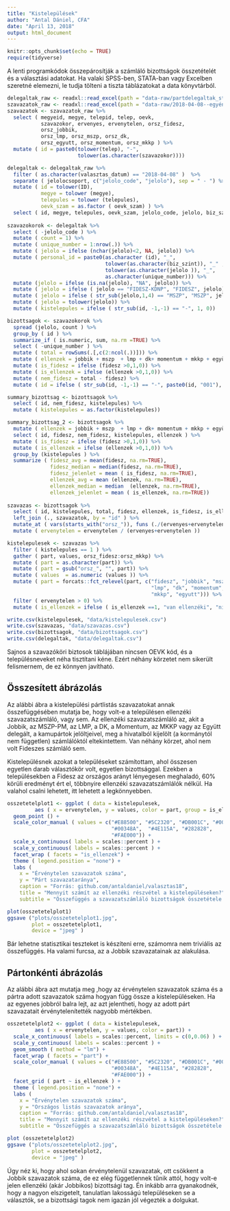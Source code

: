 ```yaml
---
title: "Kistelepülések"
author: "Antal Dániel, CFA"
date: "April 13, 2018"
output: html_document
---
```


```r
knitr::opts_chunk$set(echo = TRUE)
require(tidyverse)

```

A lenti programkódok összepárosítják a számláló bizottságok összetételét és a választási adatokat.  Ha valaki SPSS-ben, STATA-ban vagy Excelben szeretné elemezni, le tudja tölteni a tiszta táblázatokat a data könyvtárból. 

```r
delegaltak_raw <- readxl::read_excel(path = "data-raw/partdelegaltak_stata.xlsx")
szavazatok_raw <- readxl::read_excel(path = "data-raw/2018-04-08--egyéni és listás voksok szavazókör szerint_stata_fv.xlsx")
szavazatok <- szavazatok_raw %>%
  select ( megyeid, megye, telepid, telep, oevk, 
           szavazokor, ervenyes, ervenytelen, orsz_fidesz, 
           orsz_jobbik, 
           orsz_lmp, orsz_mszp, orsz_dk,
           orsz_egyutt, orsz_momentum, orsz_mkkp ) %>%
  mutate ( id = paste0(tolower(telep), "-", 
                       tolower(as.character(szavazokor))))

delegaltak <- delegaltak_raw %>%
  filter ( as.character(valasztas_datum) == "2018-04-08" )  %>%
  separate ( jelolocsoport, c("jelolo_code", "jelolo"), sep = " - ") %>%
  mutate ( id = tolower(ID), 
           megye = tolower (megye), 
           telepules = tolower (telepules), 
           oevk_szam = as.factor ( oevk_szam) ) %>%
  select ( id, megye, telepules, oevk_szam, jelolo_code, jelolo, biz_szint)
    
szavazokorok <- delegaltak %>% 
  select ( -jelolo_code ) %>%
  mutate ( count = 1) %>%
  mutate ( unique_number = 1:nrow(.)) %>%
  mutate ( jelolo = ifelse (nchar(jelolo)<2, NA, jelolo)) %>%
  mutate ( personal_id = paste0(as.character (id), "_", 
                                tolower(as.character(biz_szint)), "_" ,
                                tolower(as.character(jelolo )), "_", 
                                as.character(unique_number))) %>%
  mutate (jelolo = ifelse (is.na(jelolo), "NA", jelolo)) %>%
  mutate ( jelolo = ifelse ( jelolo == "FIDESZ-KDNP", "FIDESZ", jelolo)) %>%
  mutate ( jelolo = ifelse ( str_sub(jelolo,1,4) == "MSZP", "MSZP", jelolo)) %>%
  mutate ( jelolo = tolower(jelolo)) %>%
  mutate ( kistelepules = ifelse ( str_sub(id, -1,-1) == "-", 1, 0))

bizottsagok <- szavazokorok %>%
  spread (jelolo, count ) %>%
  group_by ( id ) %>%
  summarize_if ( is.numeric, sum, na.rm =TRUE) %>%
  select ( -unique_number ) %>%
  mutate ( total = rowSums(.[,c(2:ncol(.))])) %>%
  mutate ( ellenzek = jobbik + mszp  + lmp + dk+ momentum + mkkp + együtt ) %>%
  mutate ( is_fidesz = ifelse (fidesz >0,1,0)) %>%
  mutate ( is_ellenzek = ifelse (ellenzek >0,1,0)) %>%
  mutate ( nem_fidesz = total - fidesz) %>%
  mutate ( id = ifelse ( str_sub(id, -1,-1) == "-", paste0(id, "001"), id))

summary_bizottsag <- bizottsagok %>%
  select ( id, nem_fidesz, kistelepules) %>%
  mutate ( kistelepules = as.factor(kistelepules)) 

summary_bizottsag_2 <- bizottsagok %>%
  mutate ( ellenzek = jobbik + mszp  + lmp + dk+ momentum + mkkp + együtt ) %>%
  select ( id, fidesz, nem_fidesz, kistelepules, ellenzek ) %>%
  mutate ( is_fidesz = ifelse (fidesz >0,1,0)) %>%
  mutate ( is_ellenzek = ifelse (ellenzek >0,1,0)) %>%
  group_by (kistelepules ) %>%
  summarize ( fidesz_avg = mean(fidesz, na.rm=TRUE), 
              fidesz_median = median(fidesz, na.rm=TRUE), 
              fidesz_jelenlet = mean ( is_fidesz, na.rm=TRUE),
              ellenzek_avg = mean (ellenzek, na.rm=TRUE), 
              ellenzek_median = median  (ellenzek, na.rm=TRUE), 
              ellenzek_jelenlet = mean ( is_ellenzek, na.rm=TRUE))
  
szavazas <- bizottsagok %>%
  select ( id, kistelepules, total, fidesz, ellenzek, is_fidesz, is_ellenzek) %>%
  left_join (., szavazatok, by = "id" ) %>%
  mutate_at ( vars(starts_with("orsz_")), funs (./(ervenyes+ervenytelen) )) %>%
  mutate ( ervenytelen = ervenytelen / (ervenyes+ervenytelen ))

kistelepulesek <- szavazas %>%
  filter ( kistelepules == 1 ) %>%
  gather ( part, values, orsz_fidesz:orsz_mkkp) %>%
  mutate ( part = as.character(part)) %>%
  mutate ( part = gsub("orsz_", "", part)) %>%
  mutate ( values  = as.numeric (values )) %>%
  mutate ( part = forcats::fct_relevel(part, c("fidesz", "jobbik", "mszp", 
                                               "lmp", "dk", "momentum", 
                                               "mkkp", "egyutt"))) %>%
  filter ( ervenytelen > 0) %>%
  mutate ( is_ellenzek = ifelse ( is_ellenzek ==1, "van ellenzéki", "nincs ellenzéki"))

write.csv(kistelepulesek, "data/kistelepulesek.csv")
write.csv(szavazas, "data/szavazas.csv")
write.csv(bizottsagok, "data/bizottsagok.csv")
write.csv(delegaltak, "data/delegaltak.csv")
```

Sajnos a szavazóköri biztosok táblájában nincsen OEVK kód, és a településneveket néha tisztítani kéne. Ezért néhány körzetet nem sikerült felismernem, de ez könnyen javítható. 

## Összesített ábrázolás

Az alábbi ábra a kistelepülési pártlistás szavazatokat annak összefüggésében mutatja be, hogy volt-e a településen ellenzéki szavazatszámláló, vagy sem. Az ellenzéki szavazatszámláló az, akit a Jobbik, az MSZP-PM, az LMP, a DK, a Momentum, az MKKP vagy az Együtt delegált, a kamupártok jelöltjeivel, meg a hivatalból kijelölt (a kormánytól nem független) számlálóktól eltekintettem. Van néhány körzet, ahol nem volt Fideszes számláló sem.

Kistelepülésnek azokat a településeket számítottam, ahol összesen egyetlen darab választókör volt, egyetlen bizottsággal. Ezekben a településekben a Fidesz az országos arányt lényegesen meghaladó, 60% körüli eredményt ért el, többnyire ellenzéki szavazatszámlálók nélkül. Ha valahol csalni lehetett, itt lehetett a legkönnyebben.

```r
osszetetelplot1 <- ggplot ( data = kistelepulesek, 
         aes ( x = ervenytelen, y = values, color = part, group = is_ellenzek)) +
  geom_point () +
  scale_color_manual ( values = c("#E88500", "#5C2320", "#DB001C", "#00843A", 
                                  "#00348A",  "#4E115A", "#282828", 
                                  "#FAE000")) +
  scale_x_continuous( labels = scales::percent ) +
  scale_y_continuous( labels = scales::percent ) +
  facet_wrap ( facets = "is_ellenzek") +
  theme ( legend.position = "none") +
  labs ( 
    x = "Érvénytelen szavazatok száma", 
    y = "Párt szavazataránya", 
    caption = "Forrás: github.com/antaldaniel/valasztas18", 
    title = "Mennyit számít az ellenzéki részvétel a kistelepüléseken?", 
    subtitle = "Összefüggés a szavazatszámláló bizottságok összetétele és a pártok szavazatai között")

plot(osszetetelplot1)
ggsave ("plots/osszetetelplot1.jpg", 
        plot = osszetetelplot1, 
        device = "jpeg" )
```

Bár lehetne statisztikai teszteket is készíteni erre, számomra nem triviális az összefüggés. Ha valami furcsa, az a Jobbik szavazatainak az alakulása. 

## Pártonkénti ábrázolás

Az alábbi ábra azt mutatja meg ,hogy az érvénytelen szavazatok száma és a pártra adott szavazatok száma hogyan függ össze a kistelepüléseken. Ha az egyenes jobbról balra lejt, az azt jelentheti, hogy az adott párt szavazatait érvénytelenítették nagyobb mértékben.


```r
osszetetelplot2 <- ggplot ( data = kistelepulesek, 
         aes ( x = ervenytelen, y = values, color = part)) +
  scale_x_continuous( labels = scales::percent, limits = c(0,0.06) ) +
  scale_y_continuous( labels = scales::percent ) +
  geom_smooth ( method = "lm") +
  facet_wrap ( facets = "part") +
  scale_color_manual ( values = c("#E88500", "#5C2320", "#DB001C", "#00843A", 
                                  "#00348A",  "#4E115A", "#282828", 
                                  "#FAE000")) +
  facet_grid ( part ~ is_ellenzek ) +
  theme ( legend.position = "none") +
  labs ( 
    x = "Érvénytelen szavazatok száma", 
    y = "Országos listás szavazatok aránya", 
    caption = "Forrás: github.com/antaldaniel/valasztas18", 
    title = "Mennyit számít az ellenzéki részvétel a kistelepüléseken?", 
    subtitle = "Összefüggés a szavazatszámláló bizottságok összetétele és a pártok szavazatai között")

plot (osszetetelplot2)
ggsave ("plots/osszetetelplot2.jpg", 
        plot = osszetetelplot2, 
        device = "jpeg" )
```

Úgy néz ki, hogy ahol sokan érvénytelenül szavazatak, ott csökkent a Jobbik szavazatok száma, de ez elég függetlennek tűnik attól, hogy volt-e jelen ellenzéki (akár Jobbikos) bizottsági tag. Én inkább arra gyanakodnék, hogy a nagyon elszigetelt, tanulatlan lakosságú településeken se a választók, se a bizottsági tagok nem igazán jól végezték a dolgukat. 
